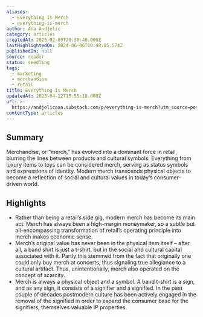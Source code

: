 ```yaml
---
aliases:
  - Everything Is Merch
  - everything-is-merch
author: Ana Andjelic
category: articles
createdAt: 2025-02-09T20:38:40.000Z
lastHighlightedOn: 2024-06-06T10:48:05.574Z
publishedOn: null
source: reader
status: seedling
tags:
  - marketing
  - merchandise
  - retail
title: Everything Is Merch
updatedAt: 2025-04-12T15:55:18.000Z
url: >-
  https://andjelicaaa.substack.com/p/everything-is-merch?utm_source=post-email-title&publication_id=18831&post_id=145071092&utm_campaign=email-post-title&isFreemail=false&r=og9hp&triedRedirect=true&utm_medium=email
contentType: articles
---
```

## Summary

Merchandise, or “merch,” has evolved into a dominant force in retail, blurring the lines between products and cultural symbols. Everything from luxury items to toys can be considered merch, serving as status symbols and expressions of identity. Modern merch transcends physical objects to become a reflection of social and cultural values in today’s consumer-driven world.

## Highlights

- Rather than being a retail’s side gig, modern merch has become its main act. Merch has always been a high-margin moneymaker, so a subtle but all-encompassing transformation of retail’s operating principle into merch makes economic sense.
- Merch’s original value has never been in the physical item itself – after all, a band shirt is just a t-shirt, but in the social and cultural capital associated with it. Partly this stemmed from the fact that originally one could only buy merch at concerts, thus signaling true allegiance to a cultural artifact. Thus, unintentionally, merch also operated on the concept of scarcity.
- Merch is always a physical object and a symbol. A band t-shirt is a sign, and as any sign, it consists of a signifier and a signified. In the past couple of decades postmodern culture has been actively engaged in the removal of the signified in order to expand the consumer base for the signifiers, themselves valuable IP properties.
